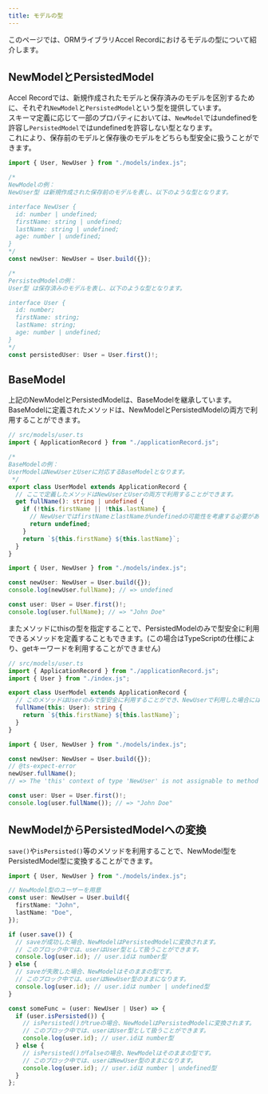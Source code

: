 ```yaml
---
title: モデルの型
---
```


このページでは、ORMライブラリAccel Recordにおけるモデルの型について紹介します。

## NewModelとPersistedModel

Accel Recordでは、新規作成されたモデルと保存済みのモデルを区別するために、それぞれ`NewModel`と`PersistedModel`という型を提供しています。 \
スキーマ定義に応じて一部のプロパティにおいては、`NewModel`ではundefinedを許容し`PersistedModel`ではundefinedを許容しない型となります。 \
これにより、保存前のモデルと保存後のモデルをどちらも型安全に扱うことができます。

```ts
import { User, NewUser } from "./models/index.js";

/*
NewModelの例：
NewUser型 は新規作成された保存前のモデルを表し、以下のような型となります。

interface NewUser {
  id: number | undefined;
  firstName: string | undefined;
  lastName: string | undefined;
  age: number | undefined;
}
*/
const newUser: NewUser = User.build({});

/*
PersistedModelの例：
User型 は保存済みのモデルを表し、以下のような型となります。

interface User {
  id: number;
  firstName: string;
  lastName: string;
  age: number | undefined;
}
*/
const persistedUser: User = User.first()!;
```

## BaseModel

上記のNewModelとPersistedModelは、BaseModelを継承しています。
BaseModelに定義されたメソッドは、NewModelとPersistedModelの両方で利用することができます。

```ts
// src/models/user.ts
import { ApplicationRecord } from "./applicationRecord.js";

/*
BaseModelの例：
UserModelはNewUserとUserに対応するBaseModelとなります。
 */
export class UserModel extends ApplicationRecord {
  // ここで定義したメソッドはNewUserとUserの両方で利用することができます。
  get fullName(): string | undefined {
    if (!this.firstName || !this.lastName) {
      // NewUserではfirstNameとlastNameがundefinedの可能性を考慮する必要があります。
      return undefined;
    }
    return `${this.firstName} ${this.lastName}`;
  }
}
```

```ts
import { User, NewUser } from "./models/index.js";

const newUser: NewUser = User.build({});
console.log(newUser.fullName); // => undefined

const user: User = User.first()!;
console.log(user.fullName); // => "John Doe"
```

またメソッドにthisの型を指定することで、PersistedModelのみで型安全に利用できるメソッドを定義することもできます。(この場合はTypeScriptの仕様により、getキーワードを利用することができません)

```ts
// src/models/user.ts
import { ApplicationRecord } from "./applicationRecord.js";
import { User } from "./index.js";

export class UserModel extends ApplicationRecord {
  // このメソッドはUserのみで型安全に利用することができ、NewUserで利用した場合には型エラーとなります。
  fullName(this: User): string {
    return `${this.firstName} ${this.lastName}`;
  }
}
```

```ts
import { User, NewUser } from "./models/index.js";

const newUser: NewUser = User.build({});
// @ts-expect-error
newUser.fullName();
// => The 'this' context of type 'NewUser' is not assignable to method's 'this' of type 'User'.

const user: User = User.first()!;
console.log(user.fullName()); // => "John Doe"
```

## NewModelからPersistedModelへの変換

`save()`や`isPersisted()`等のメソッドを利用することで、NewModel型をPersistedModel型に変換することができます。

```ts
import { User, NewUser } from "./models/index.js";

// NewModel型のユーザーを用意
const user: NewUser = User.build({
  firstName: "John",
  lastName: "Doe",
});

if (user.save()) {
  // saveが成功した場合、NewModelはPersistedModelに変換されます。
  // このブロック中では、userはUser型として扱うことができます。
  console.log(user.id); // user.idは number型
} else {
  // saveが失敗した場合、NewModelはそのままの型です。
  // このブロック中では、userはNewUser型のままになります。
  console.log(user.id); // user.idは number | undefined型
}

const someFunc = (user: NewUser | User) => {
  if (user.isPersisted()) {
    // isPersisted()がtrueの場合、NewModelはPersistedModelに変換されます。
    // このブロック中では、userはUser型として扱うことができます。
    console.log(user.id); // user.idは number型
  } else {
    // isPersisted()がfalseの場合、NewModelはそのままの型です。
    // このブロック中では、userはNewUser型のままになります。
    console.log(user.id); // user.idは number | undefined型
  }
};
```
